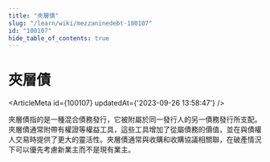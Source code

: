 ```yaml
---
title: "夾層債"
slug: "/learn/wiki/mezzaninedebt-100107"
id: "100107"
hide_table_of_contents: true
---
```



# 夾層債

<ArticleMeta id={100107} updatedAt={'2023-09-26 13:58:47'} />
<div className='border-solid border-b border-t-0 my-4 border-[var(--ifm-color-gray-300)]' />

夾層債指的是一種混合債務發行，它被附屬於同一發行人的另一債務發行所支配。夾層債通常附帶有權證等權益工具，這些工具增加了從屬債務的價值，並在與債權人交易時提供了更大的靈活性。夾層債通常與收購和收購協議相關聯，在破產情況下可以優先考慮新業主而不是現有業主。
